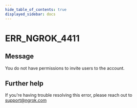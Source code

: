 ```yaml
---
hide_table_of_contents: true
displayed_sidebar: docs
---
```



# ERR_NGROK_4411

## Message

You do not have permissions to invite users to the account.

<ErrorDetails error="err_ngrok_4411" />

## Further help

If you're having trouble resolving this error, please reach out to [support@ngrok.com](mailto:support@ngrok.com?subject=Help%20with%20ERR_NGROK_4411)

